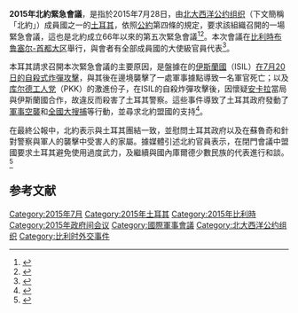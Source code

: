 {{Infobox event
| title                    = 2015年北約緊急會議
| image                    = 
| image_size               = 
| image_alt                =
| caption                  = 
| native_name              = 
| native_name_lang         = 
| english_name             = 
| time                     = 
| duration                 = 
| date                     = {{start date|2015|07|28}}
| venue                    = 
| location                 = {{flagicon|Belgium}} [[布鲁塞尔-首都大区|布鲁塞尔-首都大区]]
| coordinates              = 
| also known as            = 
| type                     = Emergency convention
| theme                    = 
| cause                    = [[土耳其－伊斯蘭國衝突|土耳其－伊斯蘭國衝突]]
| first reporter           = 
| budget                   = 
| patron                   =  <!-- or |patrons= -->
| organisers               =  {{flagicon|NATO}} [[北大西洋公約組織|北大西洋公約組織]]
| filmed by                = 
| participants             = 
| outcome                  = 
| casualties1              =
| casualties2              =
| casualties3              =
| reported deaths          = 
| reported injuries        = 
| reported missing         = 
| reported property damage = 
| burial                   = 
| inquiries                = 
| inquest                  = 
| coroner                  = 
| arrests                  = 
| suspects                 = 
| accused                  = 
| convicted                = 
| charges                  = 
| verdict                  = 
| convictions              = 
| publication bans         = 
| litigation               = 
| awards                   = 
| url                      = 
| blank_label              = <!-- or |blank_data= -->
| blank1_label             = <!-- or |blank1_data= -->
| blank2_label             = <!-- or |blank2_data= -->
| website                  = <!-- {{URL|example.com}} -->
| notes                    = 
}}
'''2015年北約緊急會議'''，是指於2015年7月28日，由[[北大西洋公约组织|北大西洋公约组织]]（下文簡稱「北約」）成員國之一的[[土耳其|土耳其]]，依照[[北大西洋公约|公約]]第四條的規定，要求該組織召開的一場緊急會議，這也是北約成立66年以來的第五次緊急會議<ref name=chinanews20150728>{{cite news|author1=沈晨|title=北约召开大使级紧急会议 全体成员支持土耳其反恐|url=http://www.chinanews.com/gj/2015/07-28/7433311.shtml|accessdate=2015-07-31|agency=[[中國新聞網|中國新聞網]]|date=2015-07-28|archive-date=2015-07-29|archive-url=https://web.archive.org/web/20150729022239/http://www.chinanews.com/gj/2015/07-28/7433311.shtml|dead-url=no}}</ref><ref>{{cite web|url=http://www.businessinsider.com/nato-to-hold-an-incredibly-rare-emergency-meeting-2015-7|title=NATO to hold an incredibly rare emergency meeting - Business Insider|date=28 July 2015|work=Business Insider|accessdate=2015-07-31|archive-date=2015-07-30|archive-url=https://web.archive.org/web/20150730012739/http://www.businessinsider.com/nato-to-hold-an-incredibly-rare-emergency-meeting-2015-7|dead-url=no}}</ref>。本次會議在[[比利時|比利時]][[布鲁塞尔-首都大区|布鲁塞尔-首都大区]]舉行，與會者有全部成員國的大使級官員代表<ref>{{cite web|url=http://www.bbc.com/news/world-europe-33682972|title=IS conflict: Nato discusses Turkey-Syria border crisis|work=BBC News|accessdate=2015-07-31|archive-date=2015-07-30|archive-url=https://web.archive.org/web/20150730230508/http://www.bbc.com/news/world-europe-33682972|dead-url=no}}</ref>。

本耳其請求召開本次緊急會議的主要原因，是盤據在{{link-en|土耳其與敘利亞邊界|Syria–Turkey border}}的[[伊斯蘭國|伊斯蘭國]]（ISIL）[[2015年蘇魯奇爆炸案|在7月20日的自殺式炸彈攻擊]]，與其後在邊境襲擊了一處軍事據點導致一名軍官死亡；以及[[库尔德工人党|库尔德工人党]]（PKK）的激進份子，在ISIL的自殺炸彈攻擊後，因懷疑[[安卡拉|安卡拉]]當局與伊斯蘭國合作，故違反{{link-en|土耳其與庫德族和解進程|Solution process|停火協議}}而殺害了土耳其警察。這些事件導致了土耳其政府發動了[[亞爾欽烈士行動|軍事空襲]]和[[2015年土耳其反恐行動|全國大搜捕]]等行動，並尋求北約盟國的支持<ref>{{cite web|url=http://www.voanews.com/content/turkey-requests-nato-meeting/2879690.html|title=Turkey Calls NATO Meeting on IS|work=VOA|accessdate=2015-07-31|archive-date=2015-07-30|archive-url=https://web.archive.org/web/20150730000748/http://www.voanews.com/content/turkey-requests-nato-meeting/2879690.html|dead-url=no}}</ref>。

在最終公報中，北約表示與土耳其團結一致，並慰問土耳其政府以及在蘇魯奇和針對警察與軍人的襲擊中受害人的家屬。據媒體引述北約官員表示，在閉門會議中盟國要求土耳其避免使用過度武力，及繼續與國內庫爾德少數民族的代表進行和談。<ref>{{Cite news |url=http://www.bbc.co.uk/news/world-europe-33689660 |title=Kurdish peace 'impossible' - Turkey's Erdogan |work=BBC News |date=2015-07-28 |accessdate=2015-07-31 |archive-date=2015-07-31 |archive-url=https://web.archive.org/web/20150731004905/http://www.bbc.co.uk/news/world-europe-33689660 |dead-url=no }}</ref>

==参考文献==
{{Reflist|2}}

[[Category:2015年7月|Category:2015年7月]]
[[Category:2015年土耳其|Category:2015年土耳其]]
[[Category:2015年比利時|Category:2015年比利時]]
[[Category:2015年政府间会议|Category:2015年政府间会议]]
[[Category:國際軍事會議|Category:國際軍事會議]]
[[Category:北大西洋公约组织|Category:北大西洋公约组织]]
[[Category:比利时外交事件|Category:比利时外交事件]]